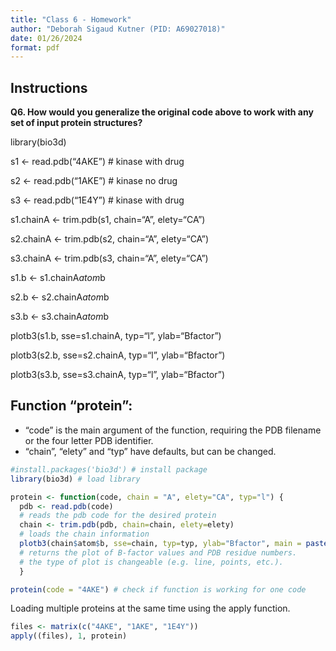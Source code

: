 ```yaml
---
title: "Class 6 - Homework"
author: "Deborah Sigaud Kutner (PID: A69027018)"
date: 01/26/2024
format: pdf
---
```

## Instructions

**Q6. How would you generalize the original code above to work with any set of input protein structures?**

library(bio3d) 

s1 <- read.pdb("4AKE")  # kinase with drug 

s2 <- read.pdb("1AKE")  # kinase no drug 

s3 <- read.pdb("1E4Y")  # kinase with drug 


s1.chainA <- trim.pdb(s1, chain="A", elety="CA") 

s2.chainA <- trim.pdb(s2, chain="A", elety="CA") 

s3.chainA <- trim.pdb(s3, chain="A", elety="CA") 


s1.b <- s1.chainA$atom$b 

s2.b <- s2.chainA$atom$b 

s3.b <- s3.chainA$atom$b 


plotb3(s1.b, sse=s1.chainA, typ="l", ylab="Bfactor") 

plotb3(s2.b, sse=s2.chainA, typ="l", ylab="Bfactor") 

plotb3(s3.b, sse=s3.chainA, typ="l", ylab="Bfactor")


## Function "protein":

- "code" is the main argument of the function, requiring the PDB filename or the four letter PDB identifier. 
- "chain", "elety" and "typ" have defaults, but can be changed.

```r

#install.packages('bio3d') # install package
library(bio3d) # load library

protein <- function(code, chain = "A", elety="CA", typ="l") {  
  pdb <- read.pdb(code)                                    
  # reads the pdb code for the desired protein
  chain <- trim.pdb(pdb, chain=chain, elety=elety)         
  # loads the chain information
  plotb3(chain$atom$b, sse=chain, typ=typ, ylab="Bfactor", main = paste("PDB:", code)) 
  # returns the plot of B-factor values and PDB residue numbers. 
  # the type of plot is changeable (e.g. line, points, etc.).
  }

protein(code = "4AKE") # check if function is working for one code

```

Loading multiple proteins at the same time using the apply function.

```r

files <- matrix(c("4AKE", "1AKE", "1E4Y"))
apply((files), 1, protein)
```



